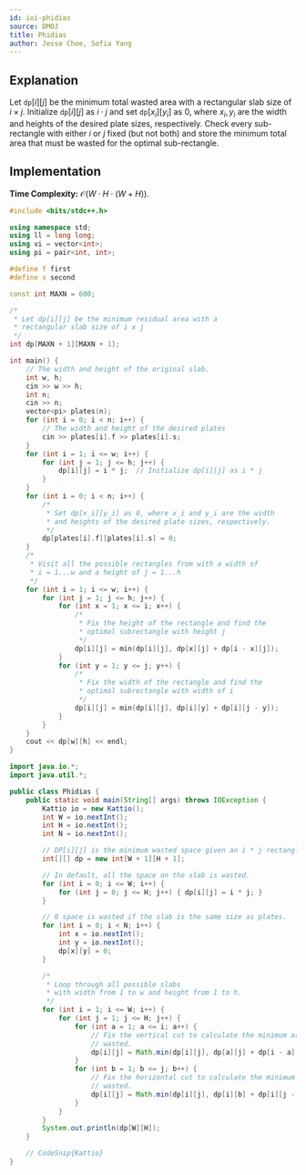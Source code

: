 ```yaml
---
id: ioi-phidias
source: DMOJ
title: Phidias
author: Jesse Choe, Sofia Yang
---
```


## Explanation

Let $\texttt{dp}[i][j]$ be the minimum total wasted area with a rectangular slab size of $i\times j$. Initialize $\texttt{dp}[i][j]$ as $i \cdot j$ and set $\texttt{dp}[x_i][y_i]$ as 0, where $x_i, y_i$ are the width and heights of the desired plate sizes, respectively. Check every sub-rectangle with either $i$ or $j$ fixed (but not both) and store the minimum total area that must be wasted for the optimal sub-rectangle.

## Implementation

**Time Complexity:** $\mathcal{O}(W\cdot H\cdot (W + H))$.

<LanguageSection>
<CPPSection>

```cpp
#include <bits/stdc++.h>

using namespace std;
using ll = long long;
using vi = vector<int>;
using pi = pair<int, int>;

#define f first
#define s second

const int MAXN = 600;

/*
 * Let dp[i][j] be the minimum residual area with a
 * rectangular slab size of i x j
 */
int dp[MAXN + 1][MAXN + 1];

int main() {
	// The width and height of the original slab.
	int w, h;
	cin >> w >> h;
	int n;
	cin >> n;
	vector<pi> plates(n);
	for (int i = 0; i < n; i++) {
		// The width and height of the desired plates
		cin >> plates[i].f >> plates[i].s;
	}
	for (int i = 1; i <= w; i++) {
		for (int j = 1; j <= h; j++) {
			dp[i][j] = i * j;  // Initialize dp[i][j] as i * j
		}
	}
	for (int i = 0; i < n; i++) {
		/*
		 * Set dp[x_i][y_i] as 0, where x_i and y_i are the width
		 * and heights of the desired plate sizes, respectively.
		 */
		dp[plates[i].f][plates[i].s] = 0;
	}
	/*
	 * Visit all the possible rectangles from with a width of
	 * i = 1...w and a height of j = 1...h
	 */
	for (int i = 1; i <= w; i++) {
		for (int j = 1; j <= h; j++) {
			for (int x = 1; x <= i; x++) {
				/*
				 * Fix the height of the rectangle and find the
				 * optimal subrectangle with height j
				 */
				dp[i][j] = min(dp[i][j], dp[x][j] + dp[i - x][j]);
			}
			for (int y = 1; y <= j; y++) {
				/*
				 * Fix the width of the rectangle and find the
				 * optimal subrectangle with width of i
				 */
				dp[i][j] = min(dp[i][j], dp[i][y] + dp[i][j - y]);
			}
		}
	}
	cout << dp[w][h] << endl;
}
```

</CPPSection>
<JavaSection>

```java
import java.io.*;
import java.util.*;

public class Phidias {
	public static void main(String[] args) throws IOException {
		Kattio io = new Kattio();
		int W = io.nextInt();
		int H = io.nextInt();
		int N = io.nextInt();

		// DP[i][j] is the minimum wasted space given an i * j rectangle.
		int[][] dp = new int[W + 1][H + 1];

		// In default, all the space on the slab is wasted.
		for (int i = 0; i <= W; i++) {
			for (int j = 0; j <= H; j++) { dp[i][j] = i * j; }
		}

		// 0 space is wasted if the slab is the same size as plates.
		for (int i = 0; i < N; i++) {
			int x = io.nextInt();
			int y = io.nextInt();
			dp[x][y] = 0;
		}

		/*
		 * Loop through all possible slabs
		 * with width from 1 to w and height from 1 to h.
		 */
		for (int i = 1; i <= W; i++) {
			for (int j = 1; j <= H; j++) {
				for (int a = 1; a <= i; a++) {
					// Fix the vertical cut to calculate the minimum area
					// wasted.
					dp[i][j] = Math.min(dp[i][j], dp[a][j] + dp[i - a][j]);
				}
				for (int b = 1; b <= j; b++) {
					// Fix the horizontal cut to calculate the minimum area
					// wasted.
					dp[i][j] = Math.min(dp[i][j], dp[i][b] + dp[i][j - b]);
				}
			}
		}
		System.out.println(dp[W][H]);
	}

	// CodeSnip{Kattio}
}
```

</JavaSection>
</LanguageSection>
